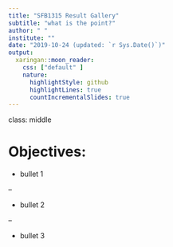 ```yaml
---
title: "SFB1315 Result Gallery"
subtitle: "what is the point?"
author: " "
institute: ""
date: "2019-10-24 (updated: `r Sys.Date()`)"
output:
  xaringan::moon_reader:
    css: ["default" ]
    nature:
      highlightStyle: github
      highlightLines: true
      countIncrementalSlides: true
---
```

class: middle

# Objectives:

- bullet 1

--

- bullet 2

--

- bullet 3
